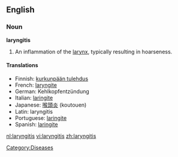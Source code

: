 ==English==
===Noun===
'''laryngitis'''

#An inflammation of the [[larynx]], typically resulting in hoarseness.

====Translations====
*Finnish: [[kurkunpään tulehdus]]
*French: [[laryngite]]
*German: Kehlkopfentzündung
*Italian: [[laringite]]
*Japanese: [[喉頭炎]] (koutouen)
*Latin: laryngitis
*Portuguese: [[laringite]]
*Spanish: [[laringite]]

[[Category:Diseases]]

[[nl:laryngitis]]
[[vi:laryngitis]]
[[zh:laryngitis]]